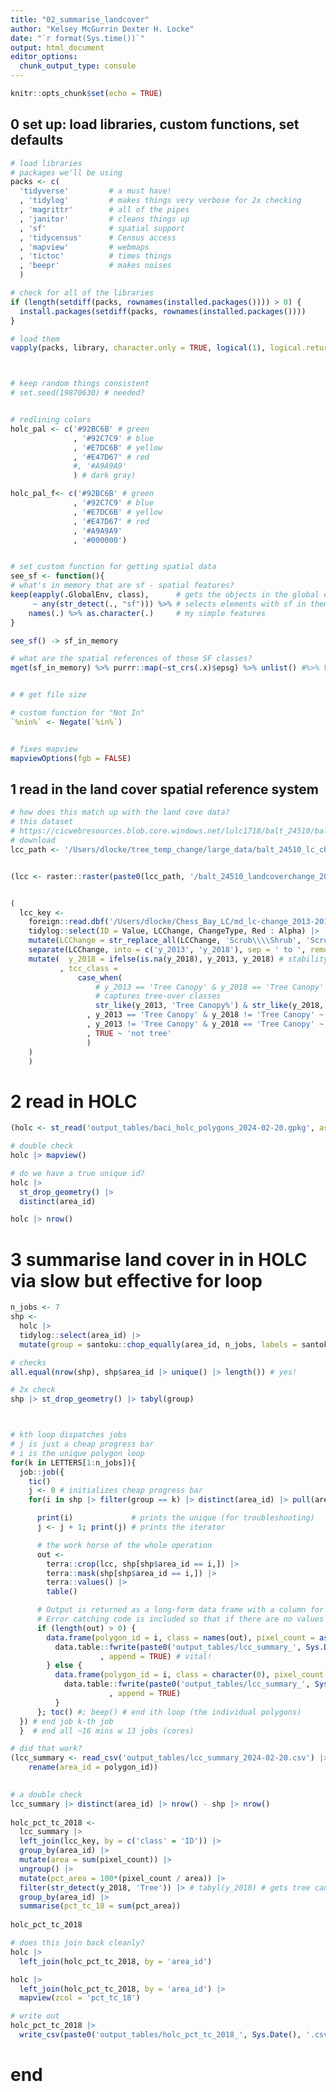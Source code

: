 ```yaml
---
title: "02_summarise_landcover"
author: "Kelsey McGurrin Dexter H. Locke"
date: "`r format(Sys.time())`"
output: html_document
editor_options: 
  chunk_output_type: console
---
```



```r
knitr::opts_chunk$set(echo = TRUE)
```

  
## 0 set up: load libraries, custom functions, set defaults
```r

# load libraries
# packages we'll be using
packs <- c(
  'tidyverse'         # a must have!
  , 'tidylog'         # makes things very verbose for 2x checking 
  , 'magrittr'        # all of the pipes
  , 'janitor'         # cleans things up
  , 'sf'              # spatial support
  , 'tidycensus'      # Census access
  , 'mapview'         # webmaps
  , 'tictoc'          # times things
  , 'beepr'           # makes noises
  )         

# check for all of the libraries
if (length(setdiff(packs, rownames(installed.packages()))) > 0) {
  install.packages(setdiff(packs, rownames(installed.packages())))  
}

# load them
vapply(packs, library, character.only = TRUE, logical(1), logical.return = TRUE, quietly = TRUE)



# keep random things consistent
# set.seed(19870630) # needed?


# redlining colors
holc_pal <- c('#92BC6B' # green
              , '#92C7C9' # blue
              , '#E7DC6B' # yellow
              , '#E47D67' # red
              #, '#A9A9A9'
              ) # dark gray)

holc_pal_f<- c('#92BC6B' # green
              , '#92C7C9' # blue
              , '#E7DC6B' # yellow
              , '#E47D67' # red
              , '#A9A9A9'
              , '#000000')


# set custom function for getting spatial data
see_sf <- function(){
# what's in memory that are sf - spatial features?
keep(eapply(.GlobalEnv, class),      # gets the objects in the global environment
     ~ any(str_detect(., "sf"))) %>% # selects elements with sf in them
    names(.) %>% as.character(.)     # my simple features
}

see_sf() -> sf_in_memory

# what are the spatial references of those SF classes?
mget(sf_in_memory) %>% purrr::map(~st_crs(.x)$epsg) %>% unlist() #%>% View()


# # get file size

# custom function for "Not In"
`%nin%` <- Negate(`%in%`)


# fixes mapview
mapviewOptions(fgb = FALSE)

```


## 1 read in the land cover spatial reference system
```r

# how does this match up with the land cove data?
# this dataset
# https://cicwebresources.blob.core.windows.net/lulc1718/balt_24510/balt_24510_lulc_change_2013_2018.zip
# download
lcc_path <- '/Users/dlocke/tree_temp_change/large_data/balt_24510_lc_change_2013_2018'


(lcc <- raster::raster(paste0(lcc_path, '/balt_24510_landcoverchange_20132018.tif')))


(
  lcc_key <-
    foreign::read.dbf('/Users/dlocke/Chess_Bay_LC/md_lc-change_2013-2018_2022-Edition/md_lc-change_2013-2018_2022-Edition.tif.vat.dbf') |>
    tidylog::select(ID = Value, LCChange, ChangeType, Red : Alpha) |>
    mutate(LCChange = str_replace_all(LCChange, 'Scrub\\\\Shrub', 'Scrub Shrub')) |>
    separate(LCChange, into = c('y_2013', 'y_2018'), sep = ' to ', remove = FALSE) |>
    mutate(  y_2018 = ifelse(is.na(y_2018), y_2013, y_2018) # stability
           , tcc_class =
               case_when(
                   # y_2013 == 'Tree Canopy' & y_2018 == 'Tree Canopy' ~ 'persistence'
                   # captures tree-over classes
                   str_like(y_2013, 'Tree Canopy%') & str_like(y_2018, 'Tree Canopy%') ~ 'persistence'
                 , y_2013 == 'Tree Canopy' & y_2018 != 'Tree Canopy' ~ 'loss'
                 , y_2013 != 'Tree Canopy' & y_2018 == 'Tree Canopy' ~ 'gain'
                 , TRUE ~ 'not tree'
                 )
    )
    )

```


# 2 read in HOLC
```r

(holc <- st_read('output_tables/baci_holc_polygons_2024-02-20.gpkg', as_tibble = TRUE))

# double check
holc |> mapview()

# do we have a true unique id?
holc |> 
  st_drop_geometry() |> 
  distinct(area_id)

holc |> nrow()

```



# 3 summarise land cover in in HOLC via slow but effective for loop
```r

n_jobs <- 7
shp <-
  holc |>
  tidylog::select(area_id) |>
  mutate(group = santoku::chop_equally(area_id, n_jobs, labels = santoku::lbl_seq(start = 'A'))) 

# checks
all.equal(nrow(shp), shp$area_id |> unique() |> length()) # yes!

# 2x check
shp |> st_drop_geometry() |> tabyl(group)



# kth loop dispatches jobs
# j is just a cheap progress bar
# i is the unique polygon loop
for(k in LETTERS[1:n_jobs]){
  job::job({
    tic()
    j <- 0 # initializes cheap progress bar
    for(i in shp |> filter(group == k) |> distinct(area_id) |> pull(area_id)){

      print(i)             # prints the unique (for troubleshooting)
      j <- j + 1; print(j) # prints the iterator

      # the work horse of the whole operation
      out <-
        terra::crop(lcc, shp[shp$area_id == i,]) |>
        terra::mask(shp[shp$area_id == i,]) |>
        terra::values() |>
        table()

      # Output is returned as a long-form data frame with a column for plot ID, pixel class, and pixel count.
      # Error catching code is included so that if there are no values in the circle (entirely outside raster)
      if (length(out) > 0) {
        data.frame(polygon_id = i, class = names(out), pixel_count = as.numeric(out)) |>
          data.table::fwrite(paste0('output_tables/lcc_summary_', Sys.Date(), '.csv') # PAY ATTENTION
                    , append = TRUE) # vital!
        } else {
          data.frame(polygon_id = i, class = character(0), pixel_count = numeric(0)) |> 
            data.table::fwrite(paste0('output_tables/lcc_summary_', Sys.Date(), '.csv') # PAY ATTENTION
                      , append = TRUE)
          }
      }; toc() #; beep() # end ith loop (the individual polygons)
  }) # end job k-th job
  }  # end all ~16 mins w 13 jobs (cores)

# did that work?
(lcc_summary <- read_csv('output_tables/lcc_summary_2024-02-20.csv') |> 
    rename(area_id = polygon_id))
    

# a double check
lcc_summary |> distinct(area_id) |> nrow() - shp |> nrow()
 
holc_pct_tc_2018 <- 
  lcc_summary |> 
  left_join(lcc_key, by = c('class' = 'ID')) |> 
  group_by(area_id) |> 
  mutate(area = sum(pixel_count)) |> 
  ungroup() |> 
  mutate(pct_area = 100*(pixel_count / area)) |> 
  filter(str_detect(y_2018, 'Tree')) |> # tabyl(y_2018) # gets tree canopy class only
  group_by(area_id) |> 
  summarise(pct_tc_18 = sum(pct_area))
  
holc_pct_tc_2018

# does this join back cleanly?
holc |> 
  left_join(holc_pct_tc_2018, by = 'area_id')

holc |> 
  left_join(holc_pct_tc_2018, by = 'area_id') |> 
  mapview(zcol = 'pct_tc_18')

# write out
holc_pct_tc_2018 |> 
  write_csv(paste0('output_tables/holc_pct_tc_2018_', Sys.Date(), '.csv'))

```



# end



